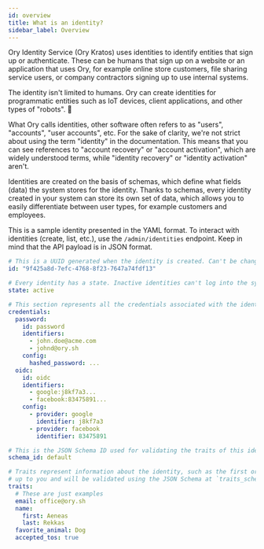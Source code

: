 ```yaml
---
id: overview
title: What is an identity?
sidebar_label: Overview
---
```


Ory Identity Service (Ory Kratos) uses identities to identify entities that sign up or authenticate. These can be humans that sign up
on a website or an application that uses Ory, for example online store customers, file sharing service users, or company
contractors signing up to use internal systems.

The identity isn't limited to humans. Ory can create identities for programmatic entities such as IoT devices, client
applications, and other types of "robots". 🤖

What Ory calls identities, other software often refers to as "users", "accounts", "user accounts", etc. For the sake of clarity,
we're not strict about using the term "identity" in the documentation. This means that you can see references to "account
recovery" or "account activation", which are widely understood terms, while "identity recovery" or "identity activation" aren't.

Identities are created on the basis of schemas, which define what fields (data) the system stores for the identity. Thanks to
schemas, every identity created in your system can store its own set of data, which allows you to easily differentiate between
user types, for example customers and employees.

This is a sample identity presented in the YAML format. To interact with identities (create, list, etc.), use the
`/admin/identities` endpoint. Keep in mind that the API payload is in JSON format.

```yaml
# This is a UUID generated when the identity is created. Can't be changed or updated.
id: "9f425a8d-7efc-4768-8f23-7647a74fdf13"

# Every identity has a state. Inactive identities can't log into the system.
state: active

# This section represents all the credentials associated with the identity.
credentials:
  password:
    id: password
    identifiers:
      - john.doe@acme.com
      - johnd@ory.sh
    config:
      hashed_password: ...
  oidc:
    id: oidc
    identifiers:
      - google:j8kf7a3...
      - facebook:83475891...
    config:
      - provider: google
        identifier: j8kf7a3
      - provider: facebook
        identifier: 83475891

# This is the JSON Schema ID used for validating the traits of this identity.
schema_id: default

# Traits represent information about the identity, such as the first or last name. The traits content is
# up to you and will be validated using the JSON Schema at `traits_schema_url`.
traits:
  # These are just examples
  email: office@ory.sh
  name:
    first: Aeneas
    last: Rekkas
  favorite_animal: Dog
  accepted_tos: true
```
